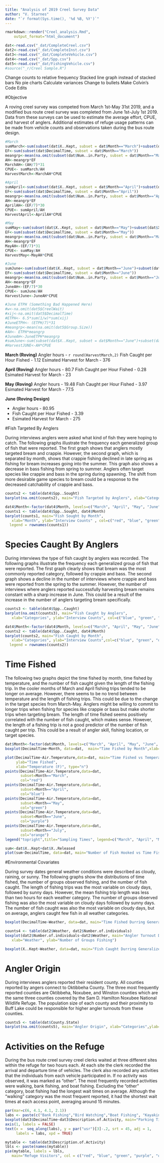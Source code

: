 ```yaml
---
title: "Analysis of 2019 Creel Survey Data"
author: "V. Starnes"
date: "`r format(Sys.time(), '%d %B, %Y')`"
---
```


```r
rmarkdown::render("Creel_analysis.Rmd",
    output_format="html_document")
```
```r
dat<-read.csv("_dat/CompleteCreel.csv")
dat2<-read.csv("_dat/CompleteInst.csv")
dat3<-read.csv("_dat/CompleteVehicle.csv")
dat4<-read.csv("_dat/Spp.csv")
dat5<-read.csv("_dat/FishingVehicle.csv")
#source("_r/Creel Sample.R")
```

Change counts to relative frequency
Stacked line graph instead of stacked bars
No pie charts
Calculate variances
Change to bullets
Make Colvin's Code Edits

#Objective

A roving creel survey was competed from March 1st-May 31st 2019, and a 
modified bus route creel survey was completed from June 1st-July 1st 
2019. Data from these surveys can be used to estimate the average 
effort, CPUE, and harvest of anglers. Additional estimates of refuge 
usage patterns can be made from vehicle counts and observations taken 
during the bus route design. 



```r
#March
sumMarch<-sum(subset(dat$X..Kept, subset = dat$Month=="March")+subset(dat$X..Released, subset = dat$Month=="March"))
EF<-sum(subset(dat$DecimalTime, subset = dat$Month=="March"))
meangrp<-mean(na.omit(subset(dat$Num..in.Party, subset = dat$Month=="March")))
AH<-meangrp*EF
MarchAH<-(AH/7)*31
CPUE<- sumMarch/AH
HarvestMarch<-MarchAH*CPUE

#April
sumApril<-sum(subset(dat$X..Kept, subset = dat$Month=="April")+subset(dat$X..Released, subset = dat$Month=="April"))
EF<-sum(subset(dat$DecimalTime, subset = dat$Month=="April"))
meangrp<-mean(na.omit(subset(dat$Num..in.Party, subset = dat$Month=="April")))
AH<-meangrp*EF
AprilAH<-(EF/7)*30
CPUE<- sumApril/AH
HarvestApril<-AprilAH*CPUE

#May
sumMay<-sum(subset(dat$X..Kept, subset = dat$Month=="May")+subset(dat$X..Released, subset = dat$Month=="May"))
EF<-sum(subset(dat$DecimalTime, subset = dat$Month=="May"))
meangrp<-mean(na.omit(subset(dat$Num..in.Party, subset = dat$Month=="May")))
AH<-meangrp*EF
MayAH<-(EF/7)*31
CPUE<- sumMay/AH
HarvestMay<-MayAH*CPUE

#June
sumJune<-sum(subset(dat$X..Kept, subset = dat$Month=="June")+subset(dat$X..Released, subset = dat$Month=="June"))
EF<-sum(subset(dat$DecimalTime, subset = dat$Month=="June"))
meangrp<-mean(na.omit(subset(dat$Num..in.Party, subset = dat$Month=="June")))
AH<-meangrp*EF
JuneAH<-(EF/7)*30
CPUE<- sumJune/AH
HarvestJune<-JuneAH*CPUE

#June ETPH (Something Bad Happened Here)
#w<-na.omit(dat5$CreelWait)
#xij<-na.omit(dat5$DecimalTime)
#ETPH<- 6.5*sum(1/w)*sum(xij)
#JuneETPH<- (ETPH/7)*31
#meangrp<-mean(na.omit(dat5$Group.Size))
#AH<- ETPH*meangrp
#JuneAH<-JuneETPH*meangrp
#sumJune<-sum(subset(dat$X..Kept, subset = dat$Month=="June")+subset(dat$X..Released, subset = dat$Month=="June"))
#HarvestJUNE<-AH*CPUE
```
**March (Roving)**
Angler hours - `r round(HarvestMarch,2)`
Fish Caught per Hour Fished - 1.12
Esimated Harvest for March - 376

**April (Roving)**
Angler hours - 80.7
Fish Caught per Hour Fished - 0.28
Esimated Harvest for March - 23

**May (Roving)**
Angler hours - 19.48
Fish Caught per Hour Fished - 3.97
Esimated Harvest for March - 77.5

**June (Roving Design)**

* Angler hours - 80.95  
* Fish Caught per Hour Fished - 3.39  
* Esimated Harvest for March - 275  


#Fish Targeted By Anglers

During interviews anglers were asked what kind of fish they were hoping to catch. The following graphs illustrate the frequency each generalized group of fish that were reported. The first graph shows that anglers mostly targeted bream and crappie. However, the second graph, which is separated by month, shows that crappie fishing declined in late spring as fishing for bream increases going into the summer. This graph also shows a decrease in bass fishing from spring to summer. Anglers often target species like crappie and bass in the spring during spawning. The shift from more desirable game species to bream could be a response to the decreased catchability of crappie and bass.


```r
counts2 <- table(dat4$Spp..Sought)
barplot(na.omit(counts2), main="Fish Targeted by Anglers", xlab="Categories",ylab="Interview Counts", col=c("red", "blue", "green", "purple", "orange", "black", "yellow"),  ylim=c(0,20))
```

```r
dat4$Month<-factor(dat4$Month, levels=c("March", "April", "May", "June", "July"))
counts1 <- table(dat4$Spp..Sought, dat4$Month)
barplot(counts1, main="Fish Sought by Month",
   xlab="Month", ylab="Interview Counts" , col=c("red", "blue", "green", "purple", "orange", "black", "yellow", "gray"),ylim=c(0,30),
  legend = rownames(counts1))
```

# Species Caught By Anglers

During interviews the type of fish caught by anglers was recorded. The following graphs illustrate the frequency each generalized group of fish that were reported. The first graph clearly shows that bream was the most commonly reported category, followed by crappie and bass. The second graph shows a decline in the number of interviews where crappie and bass were reported from the spring to the summer. However, the number of interviews where anglers reported successfully harvesting bream remains constant with a sharp increase in June. This could be a result of the increase in the number of anglers targeting bream specifically.


```r
counts3 <- table(dat4$Spp..Caught)
barplot(na.omit(counts3), main="Fish Caught by Anglers", 
   xlab="Categories", ylab="Interview Counts", col=c("blue", "green", "orange"))
```

```r
dat4$Month<-factor(dat4$Month, levels=c("March", "April", "May", "June", "July"))
counts2 <- table(dat4$Spp..Caught, dat4$Month)
barplot(counts2, main="Fish Caught by Month",
   xlab="Categories", ylab="Interview Counts",col=c("blue", "green", "orange"),ylim=c(0,30),
  legend = rownames(counts2))
```

# Time Fished 

The following two graphs depict the time fished by month, time fished by temperature, and the number of fish caught given the length of the fishing trip. In the cooler months of March and April fishing trips tended to be longer on average. However, there seems to be no trend between temperature and the length of fishing trips. This could be due to the change in the target species from March-May. Anglers might be willing to commit to longer trips when fishing for species like crappie or bass but make shorter trips when targeting bream. The length of time fished seems positively correlated with the number of fish caught, which makes sense. However, the length of a fishing trip is not a good predictor of the number of fish caught per trip. This could be a result of angler skill, fishing location, or target species.


```r
dat$Month<-factor(dat$Month, levels=c("March", "April", "May", "June", "July"))
boxplot(DecimalTime~Month, data=dat,  main="Time Fished by Month",xlab="Month", ylab="Time Fished")
```

```r
plot(DecimalTime~Air.Temperature,data=dat, main="Time Fished vs Temperature",
     ylab="Time Fished",
     xlab="Temperature (F)", type="n")
points(DecimalTime~Air.Temperature,data=dat,
       subset=Month=="March",
       col="red")
points(DecimalTime~Air.Temperature,data=dat,
       subset=Month=="April",
       col="blue")
points(DecimalTime~Air.Temperature,data=dat,
       subset=Month=="May",
       col="green")
points(DecimalTime~Air.Temperature,data=dat,
       subset=Month=="June",
       col="purple")
points(DecimalTime~Air.Temperature,data=dat,
       subset=Month=="July",
       col="orange")
legend("topright",title="Sampling Times", legend=c("March", "April", "May", "June", "July"), col=c("red", "blue", "green", "purple", "orange") , pch=1, cex=0.8, text.font=4)
```

```r
sum<-dat$X..Kept+dat$X..Released
plot(sum~DecimalTime, data=dat, main="Number of Fish Hooked vs Time Fished",xlab="Time Fished", ylab="Number of Fish Hooked")
```

#Environmental Covariates

During survey dates general weather conditions were described as cloudy, raining, or sunny. The following graphs show the distributions of time fished, the number of groups observed fishing, and the number of fish caught. The length of fishing trips was the most variable on cloudy days, followed by sunny days. However, the mean fishing trip length was less than two hours for each weather category.  The number of groups observed fishing was also the most variable on cloudy days followed by sunny days. The number of fish caught was also the most variable on cloudy days, but on average, anglers caught few fish in all weather categories. 


```r
boxplot(DecimalTime~Weather, data=dat, main="Time Fished Durring Generalized Weather Conditions",xlab="Weather", ylab="Time Fished")
```

```r
counts4 <- table(dat2$Weather, dat2$Number.of.individuals)
boxplot(dat2$Number.of.individuals~dat2$Weather, main="Angler Turnout Durring Generalized Weather Conditions", 
   xlab="Weather", ylab="Number of Groups Fishing")
```

```r
boxplot(X..Kept~Weather, data=dat, main="Fish Caught Durring Generalized Weather Conditions", xlab="Weather", ylab="Catch")
```

# Angler Origin

During interviews anglers reported their resident county. All counties reported by angers connect to Oktibbeha County. The three most frequently reported counties are Oktibbeha, Noxubee, and Winston counties which are the same three counties covered by the Sam D. Hamilton Noxubee National Wildlife Refuge. The population size of each county and their proximity to Buff Lake could be responsible for higher angler turnouts from these counties.


```r
counts5 <- table(dat$County.State)
barplot(na.omit(counts5), main="Angler Origin", xlab="Categories",ylab="Interview Counts",col = c("red", "blue", "green", "purple", "orange", "gray", "lightgreen"),ylim=c(0,30))
```

# Activities on the Refuge

During the bus route creel survey creel clerks waited at three different sites within the refuge for two hours each. At each site the clerk recorded the arrival and departure time of vehicles. The clerk also recorded any activities that the individuals from each vehicle participated in. If no activity was observed, it was marked as "other". The most frequently recorded activities were walking, bank fishing, and boat fishing. Excluding the "other" category, boat fishing had the longest wait times on average. Although the "walking" category was the most frequent reported, it had the shortest wait times at each access point, averaging around 15 minutes. 


```r
par(mar=c(6, 4.1, 4.1, 2.1))
labs <- paste(c("Bank Fishing","Bird Watching","Boat Fishing", "Kayaking","Other","Photography", "Walking"))
boxplot(dat3$DecimalTime~dat3$Description.of.Activity, main="Parking Time by Activity",ylab="Wait Time at Access", col = c("red", "blue", "green", "purple", "orange", "gray", "lightgreen"), xaxt="n", xlab="")
axis(1, labels = FALSE)
text(x =  seq_along(labs), y = par("usr")[3]-.2, srt = 45, adj = 1,
     labels = labs, xpd = TRUE)
```



```r
mytable <- table(dat3$Description.of.Activity)
lbls <- paste(names(mytable))
pie(mytable, labels = lbls, 
   main="Refuge Visitors", col = c("red", "blue", "green", "purple", "orange", "gray", "lightgreen"))
```